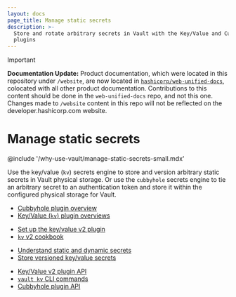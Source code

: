 ```yaml
---
layout: docs
page_title: Manage static secrets
description: >-
  Store and rotate arbitrary secrets in Vault with the Key/Value and Cubbyhole
  plugins
---
```


> [!IMPORTANT]  
> **Documentation Update:** Product documentation, which were located in this repository under `/website`, are now located in [`hashicorp/web-unified-docs`](https://github.com/hashicorp/web-unified-docs), colocated with all other product documentation. Contributions to this content should be done in the `web-unified-docs` repo, and not this one. Changes made to `/website` content in this repo will not be reflected on the developer.hashicorp.com website.

# Manage static secrets

@include '/why-use-vault/manage-static-secrets-small.mdx'


Use the key/value (`kv`) secrets engine to store and version arbitrary static
secrets in Vault physical storage. Or use the `cubbyhole` secrets engine to tie
an arbitrary secret to an authentication token and store it within the
configured physical storage for Vault.


<Tabs>
<Tab heading="Key concepts + Overviews" group="overviews">

- [Cubbyhole plugin overview](/vault/docs/secrets/cubbyhole)
- [Key/Value (`kv`) plugin overviews](/vault/docs/secrets/kv)

</Tab>
<Tab heading="Guides" group="guides">

- [Set up the key/value v2 plugin](/vault/docs/secrets/kv/kv-v2/setup)
- [`kv` v2 cookbook](/vault/docs/secrets/kv/kv-v2/cookbook/read-data)

</Tab>
<Tab heading="Tutorials" group="tutorials">

- [Understand static and dynamic secrets](/vault/tutorials/get-started/understand-static-dynamic-secrets)
- [Store versioned key/value secrets](/vault/tutorials/secrets-management/versioned-kv)

</Tab>
<Tab heading="References" group="reference">

- [Key/Value v2 plugin API ](/vault/api-docs/secret/kv/kv-v2)
- [`vault kv` CLI commands](/vault/docs/commands/kv)
- [Cubbyhole plugin API](/vault/api-docs/secret/cubbyhole)

</Tab>
</Tabs>
